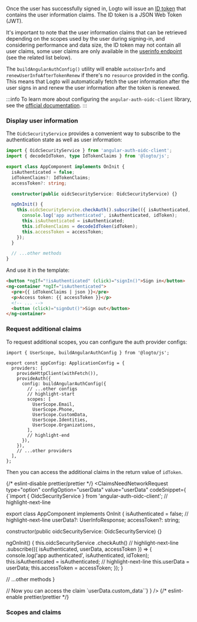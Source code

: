 

Once the user has successfully signed in, Logto will issue an [ID token](https://openid.net/specs/openid-connect-core-1_0.html#IDToken) that contains the user information claims. The ID token is a JSON Web Token (JWT).

It's important to note that the user information claims that can be retrieved depending on the
scopes used by the user during signing-in, and considering performance and data size, the ID token
may not contain all user claims, some user claims are only available in the [userinfo endpoint](https://openid.net/specs/openid-connect-core-1_0.html#UserInfo) (see
the related list below).

The `buildAngularAuthConfig()` utility will enable `autoUserInfo` and `renewUserInfoAfterTokenRenew` if there's no `resource` provided in the config. This means that Logto will automatically fetch the user information after the user signs in and renew the user information after the token is renewed.

:::info
To learn more about configuring the `angular-auth-oidc-client` library, see the [official documentation](https://angular-auth-oidc-client.com/).
:::

### Display user information

The `OidcSecurityService` provides a convenient way to subscribe to the authentication state as well as user information:

```ts title="app/app.component.ts"
import { OidcSecurityService } from 'angular-auth-oidc-client';
import { decodeIdToken, type IdTokenClaims } from '@logto/js';

export class AppComponent implements OnInit {
  isAuthenticated = false;
  idTokenClaims?: IdTokenClaims;
  accessToken?: string;

  constructor(public oidcSecurityService: OidcSecurityService) {}

  ngOnInit() {
    this.oidcSecurityService.checkAuth().subscribe(({ isAuthenticated, idToken, accessToken }) => {
      console.log('app authenticated', isAuthenticated, idToken);
      this.isAuthenticated = isAuthenticated;
      this.idTokenClaims = decodeIdToken(idToken);
      this.accessToken = accessToken;
    });
  }

  // ...other methods
}
```

And use it in the template:

```html title="app/app.component.html"
<button *ngIf="!isAuthenticated" (click)="signIn()">Sign in</button>
<ng-container *ngIf="isAuthenticated">
  <pre>{{ idTokenClaims | json }}</pre>
  <p>Access token: {{ accessToken }}</p>
  <!-- ... -->
  <button (click)="signOut()">Sign out</button>
</ng-container>
```

### Request additional claims

<FindUserInfoMissing method="idToken" />

<ScopesAndClaimsIntroduction />

To request additional scopes, you can configure the auth provider configs:

```tsx title="app/app.config.ts"
import { UserScope, buildAngularAuthConfig } from '@logto/js';

export const appConfig: ApplicationConfig = {
  providers: [
    provideHttpClient(withFetch()),
    provideAuth({
      config: buildAngularAuthConfig({
        // ...other configs
        // highlight-start
        scopes: [
          UserScope.Email,
          UserScope.Phone,
          UserScope.CustomData,
          UserScope.Identities,
          UserScope.Organizations,
        ],
        // highlight-end
      }),
    }),
    // ...other providers
  ],
};
```

Then you can access the additional claims in the return value of `idToken`.

{/* eslint-disable prettier/prettier */}
<ClaimsNeedNetworkRequest
  type="option"
  configOption="userData"
  value="userData"
  codeSnippet={
    <CodeBlock language="ts" title="app/app.component.ts">{`import { OidcSecurityService } from 'angular-auth-oidc-client';
// highlight-next-line

export class AppComponent implements OnInit {
  isAuthenticated = false;
  // highlight-next-line
  userData?: UserInfoResponse;
  accessToken?: string;

  constructor(public oidcSecurityService: OidcSecurityService) {}

  ngOnInit() {
    this.oidcSecurityService
      .checkAuth()
      // highlight-next-line
      .subscribe(({ isAuthenticated, userData, accessToken }) => {
        console.log('app authenticated', isAuthenticated, idToken);
        this.isAuthenticated = isAuthenticated;
        // highlight-next-line
        this.userData = userData;
        this.accessToken = accessToken;
      });
  }

  // ...other methods
}

// Now you can access the claim \`userData.custom_data\``}</CodeBlock>
}
/>
{/* eslint-enable prettier/prettier */}

### Scopes and claims

<ScopesAndClaims />
